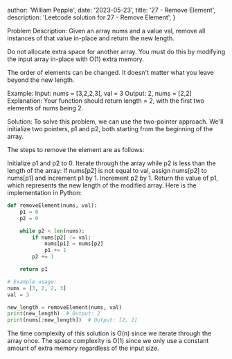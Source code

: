 
  author: 'William Pepple',
  date: '2023-05-23',
  title: '27 - Remove Element',
  description:
    'Leetcode solution for 27 - Remove Element',
}


Problem Description:
Given an array nums and a value val, remove all instances of that value in-place and return the new length.

Do not allocate extra space for another array. You must do this by modifying the input array in-place with O(1) extra memory.

The order of elements can be changed. It doesn't matter what you leave beyond the new length.

Example:
Input: nums = [3,2,2,3], val = 3
Output: 2, nums = [2,2]
Explanation: Your function should return length = 2, with the first two elements of nums being 2.

Solution:
To solve this problem, we can use the two-pointer approach. We'll initialize two pointers, p1 and p2, both starting from the beginning of the array.

The steps to remove the element are as follows:

Initialize p1 and p2 to 0.
Iterate through the array while p2 is less than the length of the array:
If nums[p2] is not equal to val, assign nums[p2] to nums[p1] and increment p1 by 1.
Increment p2 by 1.
Return the value of p1, which represents the new length of the modified array.
Here is the implementation in Python:

```python
def removeElement(nums, val):
    p1 = 0
    p2 = 0

    while p2 < len(nums):
        if nums[p2] != val:
            nums[p1] = nums[p2]
            p1 += 1
        p2 += 1

    return p1

# Example usage:
nums = [3, 2, 2, 3]
val = 3

new_length = removeElement(nums, val)
print(new_length)  # Output: 2
print(nums[:new_length])  # Output: [2, 2]


```

The time complexity of this solution is O(n) since we iterate through the array once. The space complexity is O(1) since we only use a constant amount of extra memory regardless of the input size.
